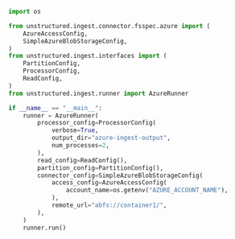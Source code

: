 ```python Python
import os

from unstructured.ingest.connector.fsspec.azure import (
    AzureAccessConfig,
    SimpleAzureBlobStorageConfig,
)
from unstructured.ingest.interfaces import (
    PartitionConfig,
    ProcessorConfig,
    ReadConfig,
)
from unstructured.ingest.runner import AzureRunner

if __name__ == "__main__":
    runner = AzureRunner(
        processor_config=ProcessorConfig(
            verbose=True,
            output_dir="azure-ingest-output",
            num_processes=2,
        ),
        read_config=ReadConfig(),
        partition_config=PartitionConfig(),
        connector_config=SimpleAzureBlobStorageConfig(
            access_config=AzureAccessConfig(
                account_name=os.getenv("AZURE_ACCOUNT_NAME"),
            ),
            remote_url="abfs://container1/",
        ),
    )
    runner.run()
```

